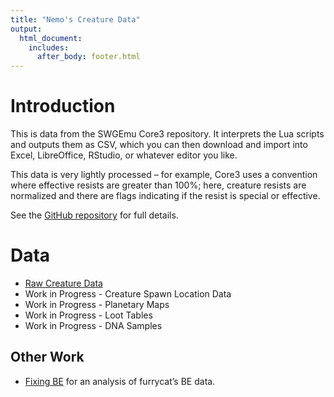 ```yaml
---
title: "Nemo's Creature Data"
output:
  html_document:
    includes:
      after_body: footer.html
---
```


# Introduction

This is data from the SWGEmu Core3 repository. It interprets the Lua scripts and outputs them as CSV, which you can then download and import into Excel, LibreOffice, RStudio, or whatever editor you like.

This data is very lightly processed -- for example, Core3 uses a convention where effective resists are greater than 100%; here, creature resists are normalized and there are flags indicating if the resist is special or effective.

See the [GitHub repository](https://github.com/bholten/swg_creatures) for full details.

# Data

- [Raw Creature Data](creature_data.html)
- Work in Progress - Creature Spawn Location Data
- Work in Progress - Planetary Maps
- Work in Progress - Loot Tables
- Work in Progress - DNA Samples

## Other Work

- [Fixing BE](https://bholten.github.io/fixingbe/) for an analysis of furrycat's BE data.